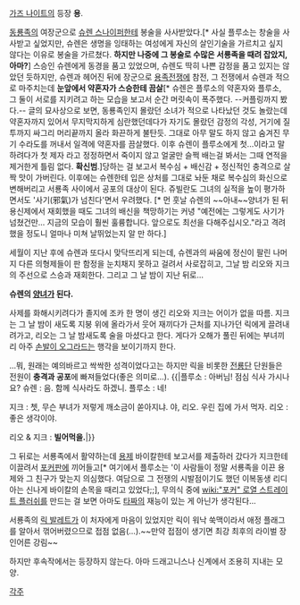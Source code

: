 [[가즈 나이트]]의 등장 '''용'''.

[[동룡족]]의 여장군으로 [[슈렌 스나이퍼]]한테 봉술을 사사받았다.[* 사실 플루소는 창술을 사사받고 싶었지만, 슈렌은 생명을 잉태하는 여성에게 자신의 살인기술을 가르치고 싶지 않다는 이유로 봉술을 가르쳤다. '''하지만 나중에 그 봉술로 수많은 서룡족을 때려 잡았지, 아마?'''] 스승인 슈렌에게 동경을 품고 있었으며, 슈렌도 딱히 나쁜 감정을 품고 있지는 않았던 듯하지만, 슈렌과 헤어진 뒤에 장군으로 [[용족전쟁]]에 참전, 그 전쟁에서 슈렌과 적으로 마주치는데 '''눈앞에서 약혼자가 스승한테 끔살'''[* 슈렌은 플루소의 약혼자와 플루소, 그 둘이 서로를 지키려고 하는 모습을 보고서 순간 머릿속이 폭주했다. --커플링까지 봤다.-- 글의 묘사상으로 보면, 동룡족인지 몰랐던 소녀가 적으로 나타났던 것도 놀랐는데 약혼자까지 있어서 무지막지하게 심란했던데다가 자기도 몰랐던 감정의 각성, 거기에 질투까지 싸그리 머리끝까지 올라 화끈하게 불탄듯. 그대로 아무 말도 하지 않고 숨겨진 무기 수라도를 꺼내서 일격에 약혼자를 끔살했다. 이후 슈렌이 플루소에게 첫...이라고 말하려다가 첫 제자 라고 정정하면서 죽이지 않고 얼굴만 슬쩍 배는걸 봐서는 그때 연적을 제거한게 틀림 없다. '''확신범'''.]당하는 걸 보고서 복수심 + 배신감 + 정신적인 충격으로 살짝 맛이 가버린다. 이후에는 슈렌한테 입은 상처를 그대로 놔둔 채로 복수심의 화신으로 변해버리고 서룡족 사이에서 공포의 대상이 된다. 쥬빌란도 그녀의 실적을 높이 평가하면서도 '사기(邪氣)가 넘친다'면서 우려했다. [* 먼 훗날 슈렌의 ~~아내~~양녀가 된 뒤 용신제에서 재회했을 때도 그녀의 배신을 책망하기는 커녕 "예전에는 그렇게도 사기가 넘쳤건만... 지금의 모습이 훨씬 훌륭합니다. 앞으로도 최선을 다해주십시오."라고 격려했을 정도니 얼마나 미쳐 날뛰었는지 알 만 하다.]

세월이 지난 후에 슈렌과 또다시 맞닥뜨리게 되는데, 슈렌과의 싸움에 정신이 팔린 나머지 다른 의형제들이 판 함정을 눈치채지 못하고 걸려서 사로잡히고, 그날 밤 리오와 지크의 주선으로 스승과 재회한다. 그리고 그 날 밤이 지난 뒤로...

'''슈렌의 [[양녀]]가 된다.'''

사제를 화해시키려다가 졸지에 조카 한 명이 생긴 리오와 지크는 어이가 없을 따름. 지크는 그 날 밤이 새도록 지붕 위에 올라가서 웃어 재끼다가 근처를 지나가던 릭에게 끌려내려가고, 리오는 그 날 밤새도록 술을 마셨다고 한다. 게다가 오해가 풀린 뒤에는 부녀끼리 아주 [[손발이 오그라드는]] 행각을 보이기까지 한다.

...뭐, 원래는 예의바르고 싹싹한 성격이었다고는 하지만 릭을 비롯한 [[전룡단]] 단원들은 전원이 '''충격과 공포'''에 빠져들었다(좋은 의미로...).
{{|플루소 : 아버님! 점심 식사 가시나요?
슈렌 : 음. 함께 식사라도 하겠니.
플루소 : 네!

지크 : 쳇, 무슨 부녀가 저렇게 깨소금이 쏟아지냐. 야, 리오. 우린 집에 가서 먹자. 
리오 : 좋은 생각이야.

리오 & 지크 : '''빌어먹을.'''|}}

그 뒤로는 서룡족에서 활약하는데 [[용제]] 바이칼한테 보고서를 제출하러 갔다가 지크한테 이끌려서 [[포커]]판에 끼어들고[* 여기에서 플루소는 '이 사람들이 정말 서룡족을 이끈 용제와 그 친구가 맞는지 의심했다. 여담으로 그 전쟁의 시발점이기도 했던 이복동생 리디아는 신나게 바이칼의 손목을 때리고 있었다;;], 무의식 중에 [[wiki:"포커" 로열 스트레이트 플러쉬]]를 만드는 걸 보면 아마도 [[타짜]]의 재능이 있는 게 아닌가 생각된다...

서룡족의 [[릭 발레트]]가 이 처자에게 마음이 있었지만 릭이 워낙 쑥맥이라서 애정 플래그를 알아서 꺾어버렸으므로 접점 없음(...).~~만약 접점이 생기면 최강 최후의 라이벌 장인어른 강림~~

하지만 후속작에서는 등장하지 않는다. 아마 드래고니스나 신계에서 조용히 지내는 모양. 

[[각주]]
